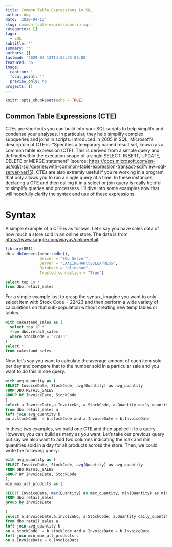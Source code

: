 ```yaml
---
title: Common Table Expressions in SQL
author: Amy
date: '2020-04-13'
slug: common-table-expressions-in-sql
categories: []
tags:
  - SQL
subtitle: ''
summary: ''
authors: []
lastmod: '2020-04-13T14:55:25-07:00'
featured: no
image:
  caption: ''
  focal_point: ''
  preview_only: no
projects: []
---
```



```r
knitr::opts_chunk$set(echo = TRUE)
```

## Common Table Expressions (CTE)

CTEs are shortcuts you can build into your SQL scripts to help simplify and condense your analyses. In particular, they help simplify complex subqueries and joins in scripts. Introduced in 2005 in SQL, Microsoft's descriptoin of CTE is: "Specifies a temporary named result set, known as a common table expression (CTE). This is derived from a simple query and defined within the execution scope of a single SELECT, INSERT, UPDATE, DELETE or MERGE statement" (source: <https://docs.microsoft.com/en-us/sql/t-sql/queries/with-common-table-expression-transact-sql?view=sql-server-ver15>). CTEs are also extremly useful if you're working in a program that only allows you to run a single query at a time. In these instances, declaring a CTE and then calling it in a select or join query is really helpful to simplify queries and processess. I'll dive into some examples now that will hopefully clarify the syntax and use of these expressions. 

# Syntax 
A simple example of a CTE is as follows. Let's say you have sales data of how much a store sold in an online store. The data is from <https://www.kaggle.com/vijayuv/onlineretail>. 

```r
library(DBI)
db = dbConnect(odbc::odbc(), 
               Driver = "SQL Server",
               Server = "LAALINEHAN\\SQLEXPRESS",
               Database = "alinehan",
               Trusted_connection = "True")
```

```sql
select top 10 * 
from dbo.retail_sales
```

For a simple example just to grasp the syntax, imagine you want to only select item with Stock Code = 22423 and then perform a wide variety of calculations on that sub-population without creating new temp tables or tables.


```sql
with cakestand_sales as (
  select top 10 *
  from dbo.retail_sales
  where StockCode = '22423'
)
select * 
from cakestand_sales
```

Now, let's say you want to calculate the average amount of each item sold per day and compare that to the number sold in a particular sale and you want to do this in one query. 

```sql

with avg_quantity as (
SELECT InvoiceDate, StockCode, avg(Quantity) as avg_quantity
FROM DBO.RETAIL_SALES
GROUP BY InvoiceDate, StockCode
)
select a.InvoiceDate,a.InvoiceNo, a.StockCode, a.Quantity daily_quantity, b.avg_quantity, abs(a.Quantity - b.avg_quantity) difference
from dbo.retail_sales a 
left join avg_quantity b 
on a.stockCode  = b.stockCode and a.InvoiceDate = b.InvoiceDate

```

In these two examples, we build one CTE and then applied it to a query. However, you can build as many as you want. Let's take our previous query but say we also want to add two columns indicating the max and min quantities sold in a day for all products across the store. Then, we could write the following query: 


```sql
with avg_quantity as (
SELECT InvoiceDate, StockCode, avg(Quantity) as avg_quantity
FROM DBO.RETAIL_SALES
GROUP BY InvoiceDate, StockCode
),
min_max_all_products as (

SELECT InvoiceDate, max(Quantity) as max_quantity, min(Quantity) as min_quantity
FROM dbo.retail_sales 
group by InvoiceDate

)
select a.InvoiceDate,a.InvoiceNo, a.StockCode, a.Quantity daily_quantity, b.avg_quantity, abs(a.Quantity - b.avg_quantity) difference, c.max_quantity, c.min_quantity
from dbo.retail_sales a 
left join avg_quantity b 
on a.stockCode  = b.stockCode and a.InvoiceDate = b.InvoiceDate
left join min_max_all_products c 
on a.InvoiceDate = c.InvoiceDate


```










